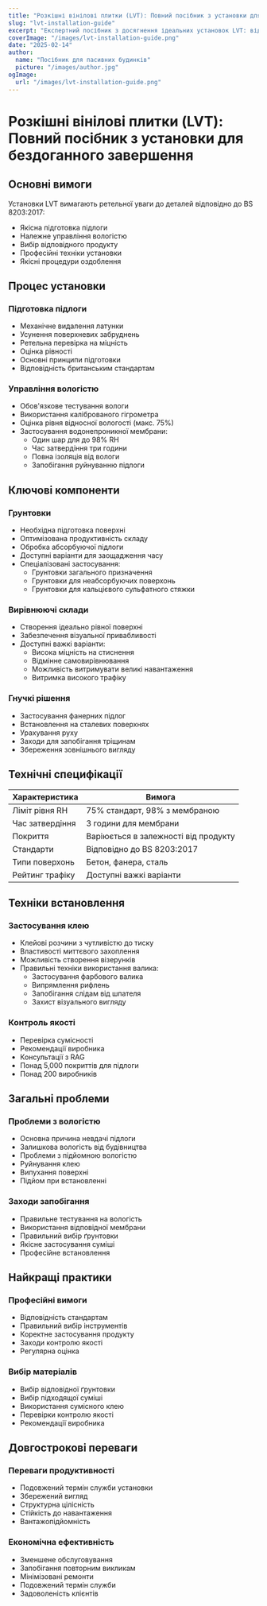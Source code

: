 ```yaml
---
title: "Розкішні вінілові плитки (LVT): Повний посібник з установки для бездоганного завершення"
slug: "lvt-installation-guide"
excerpt: "Експертний посібник з досягнення ідеальних установок LVT: від підготовки підлоги до остаточного оздоблення, відповідно до стандартів BS 8203:2017 для тривалих результатів."
coverImage: "/images/lvt-installation-guide.png"
date: "2025-02-14"
author:
  name: "Посібник для пасивних будинків"
  picture: "/images/author.jpg"
ogImage:
  url: "/images/lvt-installation-guide.png"
---
```


# Розкішні вінілові плитки (LVT): Повний посібник з установки для бездоганного завершення

## Основні вимоги

Установки LVT вимагають ретельної уваги до деталей відповідно до BS 8203:2017:

- Якісна підготовка підлоги
- Належне управління вологістю
- Вибір відповідного продукту
- Професійні техніки установки
- Якісні процедури оздоблення

## Процес установки

### Підготовка підлоги
- Механічне видалення латунки
- Усунення поверхневих забруднень
- Ретельна перевірка на міцність
- Оцінка рівності
- Основні принципи підготовки
- Відповідність британським стандартам

### Управління вологістю
- Обов'язкове тестування вологи
- Використання каліброваного гігрометра
- Оцінка рівня відносної вологості (макс. 75%)
- Застосування водонепроникної мембрани:
  - Один шар для до 98% RH
  - Час затвердіння три години
  - Повна ізоляція від вологи
  - Запобігання руйнуванню підлоги

## Ключові компоненти

### Грунтовки
- Необхідна підготовка поверхні
- Оптимізована продуктивність складу
- Обробка абсорбуючої підлоги
- Доступні варіанти для заощадження часу
- Спеціалізовані застосування:
  - Грунтовки загального призначення
  - Грунтовки для неабсорбуючих поверхонь
  - Грунтовки для кальцієвого сульфатного стяжки

### Вирівнюючі склади
- Створення ідеально рівної поверхні
- Забезпечення візуальної привабливості
- Доступні важкі варіанти:
  - Висока міцність на стиснення
  - Відмінне самовирівнювання
  - Можливість витримувати великі навантаження
  - Витримка високого трафіку

### Гнучкі рішення
- Застосування фанерних підлог
- Встановлення на сталевих поверхнях
- Урахування руху
- Заходи для запобігання тріщинам
- Збереження зовнішнього вигляду

## Технічні специфікації

| Характеристика | Вимога |
|----------------|--------|
| Ліміт рівня RH | 75% стандарт, 98% з мембраною |
| Час затвердіння | 3 години для мембрани |
| Покриття | Варіюється в залежності від продукту |
| Стандарти | Відповідно до BS 8203:2017 |
| Типи поверхонь | Бетон, фанера, сталь |
| Рейтинг трафіку | Доступні важкі варіанти |

## Техніки встановлення

### Застосування клею
- Клейові розчини з чутливістю до тиску
- Властивості миттєвого захоплення
- Можливість створення візерунків
- Правильні техніки використання валика:
  - Застосування фарбового валика
  - Випрямлення рифлень
  - Запобігання слідам від шпателя
  - Захист візуального вигляду

### Контроль якості
- Перевірка сумісності
- Рекомендації виробника
- Консультації з RAG
- Понад 5,000 покриттів для підлоги
- Понад 200 виробників

## Загальні проблеми

### Проблеми з вологістю
- Основна причина невдачі підлоги
- Залишкова вологість від будівництва
- Проблеми з підйомною вологістю
- Руйнування клею
- Випухання поверхні
- Підйом при встановленні

### Заходи запобігання
- Правильне тестування на вологість
- Використання відповідної мембрани
- Правильний вибір ґрунтовки
- Якісне застосування суміші
- Професійне встановлення

## Найкращі практики

### Професійні вимоги
- Відповідність стандартам
- Правильний вибір інструментів
- Коректне застосування продукту
- Заходи контролю якості
- Регулярна оцінка

### Вибір матеріалів
- Вибір відповідної ґрунтовки
- Вибір підходящої суміші
- Використання сумісного клею
- Перевірки контролю якості
- Рекомендації виробника

## Довгострокові переваги

### Переваги продуктивності
- Подовжений термін служби установки
- Збережений вигляд
- Структурна цілісність
- Стійкість до навантаження
- Вантажопідйомність

### Економічна ефективність
- Зменшене обслуговування
- Запобігання повторним викликам
- Мінімізовані ремонти
- Подовжений термін служби
- Задоволеність клієнтів